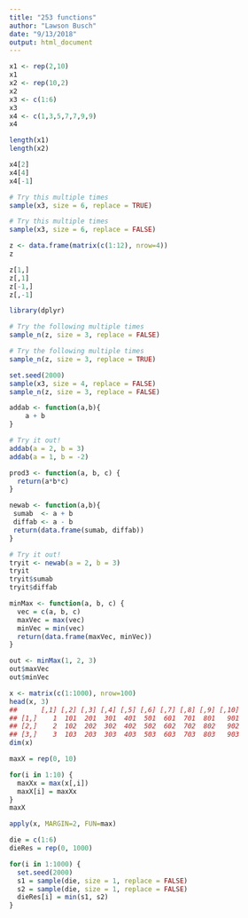 ```yaml
---
title: "253 functions"
author: "Lawson Busch"
date: "9/13/2018"
output: html_document
---
```


```r
x1 <- rep(2,10)
x1
x2 <- rep(10,2)
x2
x3 <- c(1:6)
x3
x4 <- c(1,3,5,7,7,9,9)
x4
```

```r
length(x1)
length(x2)
```

```r
x4[2]
x4[4]
x4[-1]
```

```r
# Try this multiple times
sample(x3, size = 6, replace = TRUE)

# Try this multiple times
sample(x3, size = 6, replace = FALSE)
```

```r
z <- data.frame(matrix(c(1:12), nrow=4))
z
```

```r
z[1,]
z[,1]
z[-1,]
z[,-1]
```

```r
library(dplyr)

# Try the following multiple times
sample_n(z, size = 3, replace = FALSE)

# Try the following multiple times
sample_n(z, size = 3, replace = TRUE)
```

```r
set.seed(2000)
sample(x3, size = 4, replace = FALSE)
sample_n(z, size = 3, replace = FALSE)
```

```r
addab <- function(a,b){     
    a + b                   
} 

# Try it out!
addab(a = 2, b = 3)
addab(a = 1, b = -2)
```

```r
prod3 <- function(a, b, c) {
  return(a*b*c)
}
```

```r
newab <- function(a,b){
 sumab  <- a + b
 diffab <- a - b
 return(data.frame(sumab, diffab))
}

# Try it out!
tryit <- newab(a = 2, b = 3)
tryit
tryit$sumab
tryit$diffab
```

```r
minMax <- function(a, b, c) {
  vec = c(a, b, c)
  maxVec = max(vec)
  minVec = min(vec)
  return(data.frame(maxVec, minVec))
}

out <- minMax(1, 2, 3)
out$maxVec
out$minVec
```

```r
x <- matrix(c(1:1000), nrow=100)
head(x, 3)
##      [,1] [,2] [,3] [,4] [,5] [,6] [,7] [,8] [,9] [,10]
## [1,]    1  101  201  301  401  501  601  701  801   901
## [2,]    2  102  202  302  402  502  602  702  802   902
## [3,]    3  103  203  303  403  503  603  703  803   903
dim(x)
```

```r
maxX = rep(0, 10)

for(i in 1:10) {
  maxXx = max(x[,i])
  maxX[i] = maxXx
}
maxX

apply(x, MARGIN=2, FUN=max)
```

```r
die = c(1:6)
dieRes = rep(0, 1000)

for(i in 1:1000) {
  set.seed(2000)
  s1 = sample(die, size = 1, replace = FALSE)
  s2 = sample(die, size = 1, replace = FALSE)
  dieRes[i] = min(s1, s2)
}
```

